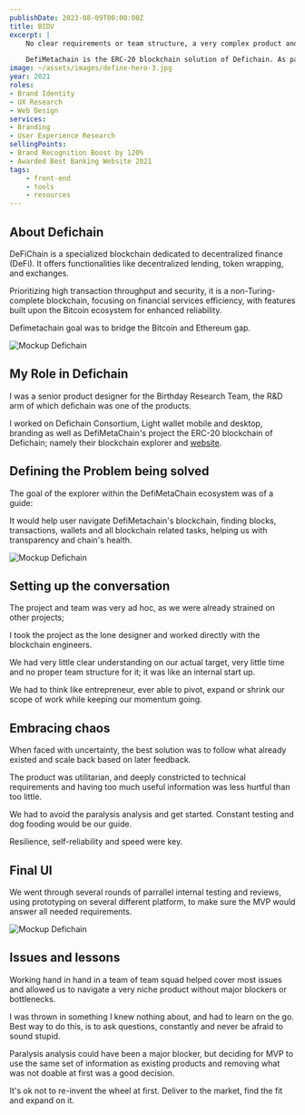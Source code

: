```yaml
---
publishDate: 2023-08-09T00:00:00Z
title: BIDV
excerpt: |
    No clear requirements or team structure, a very complex product and very little time - let's see how we made a blockchain explorer:

    DefiMetachain is the ERC-20 blockchain solution of Defichain. As part of this product, I worked on the blockchain explorer.
image: ~/assets/images/define-hero-3.jpg
year: 2021
roles:
- Brand Identity
- UX Research
- Web Design
services:
- Branding
- User Experience Research
sellingPoints:
- Brand Recognition Boost by 120%
- Awarded Best Banking Website 2021
tags:
    - front-end
    - tools
    - resources
---
```


## About Defichain

DeFiChain is a specialized blockchain dedicated to decentralized finance (DeFi). It offers functionalities like decentralized lending, token wrapping, and exchanges.

Prioritizing high transaction throughput and security, it is a non-Turing-complete blockchain, focusing on financial services efficiency, with features built upon the Bitcoin ecosystem for enhanced reliability.

Defimetachain goal was to bridge the Bitcoin and Ethereum gap.

![Mockup Defichain](/images/defichain/define-1.jpg)

## My Role in Defichain

I was a senior product designer for the Birthday Research Team, the R&D arm of which defichain was one of the products.

I worked on Defichain Consortium, Light wallet mobile and desktop, branding as well as DefiMetaChain's project the ERC-20 blockchain of Defichain; namely their blockchain explorer and [website](#!).

## Defining the Problem being solved

The goal of the explorer within the DefiMetaChain ecosystem was of a guide:

It would help user navigate DefiMetachain's blockchain, finding blocks, transactions, wallets and all blockchain related tasks, helping us with transparency and chain's health.

![Mockup Defichain](/images/defichain/define-2.jpg)

## Setting up the conversation

The project and team was very ad hoc, as we were already strained on other projects;

I took the project as the lone designer and worked directly with the blockchain engineers.

We had very little clear understanding on our actual target, very little time and no proper team structure for it; it was like an internal start up.

We had to think like entrepreneur, ever able to pivot, expand or shrink our scope of work while keeping our momentum going.

## Embracing chaos

When faced with uncertainty, the best solution was to follow what already existed and scale back based on later feedback.

The product was utilitarian, and deeply constricted to technical requirements and having too much useful information was less hurtful than too little.

We had to avoid the paralysis analysis and get started.
Constant testing and dog fooding would be our guide.

Resilience, self-reliability and speed were key.

## Final UI

We went through several rounds of parrallel internal testing and reviews, using prototyping on several different platform, to make sure the MVP would answer all needed requirements.

![Mockup Defichain](/images/defichain/define-3.jpg)

## Issues and lessons

Working hand in hand in a team of team squad helped cover most issues and allowed us to navigate a very niche product without major blockers or bottlenecks.

I was thrown in something I knew nothing about, and had to learn on the go.
Best way to do this, is to ask questions, constantly and never be afraid to sound stupid.

Paralysis analysis could have been a major blocker, but deciding for MVP to use the same set of information as existing products and removing what was not doable at first was a good decision.

It's ok not to re-invent the wheel at first.
Deliver to the market, find the fit and expand on it.